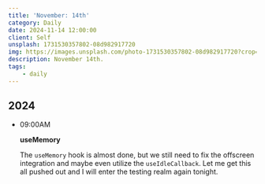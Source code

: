 ```yaml
---
title: 'November: 14th'
category: Daily
date: 2024-11-14 12:00:00
client: Self
unsplash: 1731530357802-08d982917720
img: https://images.unsplash.com/photo-1731530357802-08d982917720?crop=entropy&cs=srgb&fm=jpg&ixid=MnwzNjM5Nzd8MHwxfHJhbmRvbXx8fHx8fHx8fDE2ODE3NDg2ODY&ixlib=rb-4.0.3&q=85
description: November 14th.
tags:
    - daily
---
```



## 2024

-   09:00AM

    **useMemory**

    The `useMemory` hook is almost done, but we still need to fix the offscreen integration and maybe even utilize the `useIdleCallback`.
    Let me get this all pushed out and I will enter the testing realm again tonight.

